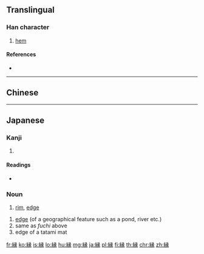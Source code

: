 {{character info/new}}
{{also|緣|緑|缘}}
==Translingual==
{{Han simplified forms|緣|縁|缘}}

===Han character===
{{Han char|rn=120|rad=糸|as=09|sn=15|four=27932|canj=VFNMO|ids=⿰糹⿱彐𧰨,⿰糸⿱彐𧰨}}

# [[hem]]

====References====
* {{Han ref|kx=0933.061|dkj=27656|dj=1369.010|hdz=53431.071|uh=7E01|ud=32257}}

----

==Chinese==
{{zh-see|緣|v}}

----

==Japanese==

===Kanji===
{{ja-kanji|grade=c|rs=糸09|style=s|kyu=緣}}

# {{defn|lang=ja|sort=糸09}}

====Readings====
* {{ja-readings|goon=[[えん]] (en)|kanon=[[えん]] (en)|kun=[[ふち]] (fuchi), [[へり]] (heri), [[よる]] (yoru), [[ゆかり]] (yukari), [[えにし]] (enishi), [[よすが]] (yosuga)}}

{{ja-kanjitab|ふち|yomi=k}}

===Noun===
{{ja-noun|ふち|kyu=緣}}

# [[rim]], [[edge]]

{{ja-kanjitab|へり|yomi=k}}

{{ja-noun|へり|kyu=緣}}

# [[edge]] (of a geographical feature such as a pond, river etc.)
# same as ''fuchi'' above
# edge of a tatami mat

[[fr:縁]]
[[ko:縁]]
[[is:縁]]
[[lo:縁]]
[[hu:縁]]
[[mg:縁]]
[[ja:縁]]
[[pl:縁]]
[[fi:縁]]
[[th:縁]]
[[chr:縁]]
[[zh:縁]]